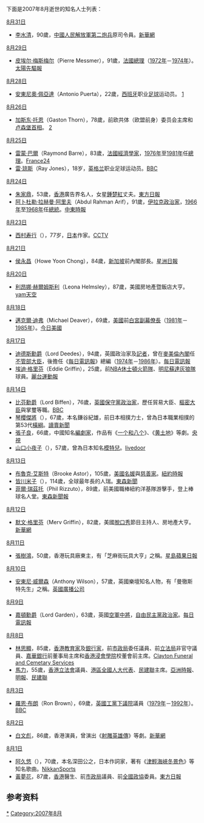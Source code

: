 {{MonthTOC|2007年|逝世人物列表}}

下面是2007年8月逝世的知名人士列表：

;[[8月31日|8月31日]]
*[[李水清|李水清]]，90歲，[[中國人民解放軍第二炮兵|中國人民解放軍第二炮兵]]原司令員。[http://news.xinhuanet.com/newscenter/2007-09/11/content_6703927.htm 新華網]{{Wayback|url=http://news.xinhuanet.com/newscenter/2007-09/11/content_6703927.htm |date=20120110160632 }}
;[[8月29日|8月29日]]
*[[皮埃尔·梅斯梅尔|皮埃尔·梅斯梅尔]]（Pierre Messmer），91歲，[[法國總理|法國總理]]（[[1972年|1972年]]－[[1974年|1974年]]）。[http://www.news.com.au/heraldsun/story/0,21985,22332346-5005961,00.html 太陽先驅報]{{Wayback|url=http://www.news.com.au/heraldsun/story/0,21985,22332346-5005961,00.html |date=20090826152812 }}
;[[8月28日|8月28日]]
*[[安東尼奧·佩亞達|安東尼奧·佩亞達]]（Antonio Puerta），22歲，[[西班牙|西班牙]]职业[[足球|足球]]运动员。 [https://web.archive.org/web/20071022221941/http://www.pr-inside.com/reports-22-year-old-sevilla-defender-antonio-r211567.htm]
;[[8月26日|8月26日]]
*[[加斯东·托恩|加斯东·托恩]]（Gaston Thorn），78歲，前欧共体（欧盟前身）委员会主席和[[卢森堡首相|卢森堡首相]]。 [http://www.dw-world.de/dw/article/0,2144,2752918,00.html]{{Wayback|url=http://www.dw-world.de/dw/article/0,2144,2752918,00.html |date=20190821214321 }}
;[[8月25日|8月25日]]
*[[雷蒙·巴爾|雷蒙·巴爾]]（Raymond Barre），83歲，[[法國|法國]][[經濟學家|經濟學家]]，[[1976年|1976年]]至[[1981年|1981年]]任[[法國總理|總理]]。[https://web.archive.org/web/20070928040602/http://www.france24.com/france24Public/en/news/world/20070823-barre-raymond-former-prime-minister-france-death-dies-paris.html France24]
*[[雷·琼斯|雷·琼斯]]（Ray Jones），18岁，[[英格兰|英格兰]]职业足球运动员。[http://news.bbc.co.uk/sport1/hi/football/teams/q/qpr/6963546.stm BBC]{{Wayback|url=http://news.bbc.co.uk/sport1/hi/football/teams/q/qpr/6963546.stm |date=20160112225007 }}
;[[8月24日|8月24日]]
*[[朱家鼎|朱家鼎]]，53歲，[[香港|香港]]廣告界名人，女星[[鍾楚紅|鍾楚紅]]丈夫。[http://news.on.cc/ent/index.html?file=ncbrke00_20070827223226 東方日報]{{Wayback|url=http://news.on.cc/ent/index.html?file=ncbrke00_20070827223226 |date=20190821214320 }}
*[[阿卜杜勒·拉赫曼·阿里夫|阿卜杜勒·拉赫曼·阿里夫]]（Abdul Rahman Arif），91歲，[[伊拉克|伊拉克]][[政治家|政治家]]，[[1966年|1966年]]至[[1968年|1968年]]任[[伊拉克總統|總統]]。[https://web.archive.org/web/20070926231306/http://www.metimes.com/storyview.php?StoryID=20070824-114800-5549r 中東時報]
;[[8月23日|8月23日]]
*[[西村寿行|西村寿行]]（{{lang|ja|西村 寿行}}），77岁，[[日本|日本]]作家。[http://news.cctv.com/performance/20070828/100032.shtml CCTV]{{Wayback|url=http://news.cctv.com/performance/20070828/100032.shtml |date=20180927005515 }}
;[[8月21日|8月21日]]
*[[侯永昌|侯永昌]]（Howe Yoon Chong），84歲，[[新加坡|新加坡]]前內閣部長。[http://www.sinchew.com.my/content.phtml?sec=4&artid=200708221054 星洲日報]{{Wayback|url=http://www.sinchew.com.my/content.phtml?sec=4&artid=200708221054 |date=20070926231908 }}
;[[8月20日|8月20日]]
*[[利昂娜·赫爾姆斯利|利昂娜·赫爾姆斯利]]（Leona Helmsley），87歲，美國房地產暨飯店大亨。[http://news.yam.com/reuters/international/200708/20070821639347.html yam天空]{{Wayback|url=http://news.yam.com/reuters/international/200708/20070821639347.html |date=20190821214321 }}
;[[8月18日|8月18日]]
*[[邁克爾·迪弗|邁克爾·迪弗]]（Michael Deaver），69歲，[[美國|美國]]前[[白宮副幕僚長|白宮副幕僚長]]（[[1981年|1981年]]－[[1985年|1985年]]）。[http://www.usatoday.com/news/washington/2007-08-18-deaver-obit_N.htm 今日美國]{{Wayback|url=http://www.usatoday.com/news/washington/2007-08-18-deaver-obit_N.htm |date=20120826005536 }}
;[[8月17日|8月17日]]
*[[威廉·法蘭西斯·迪德斯|迪德斯勳爵]]（Lord Deedes），94歲，英國政治家及[[記者|記者]]，曾在[[麥美倫內閣|麥美倫內閣]]任[[不管部大臣|不管部大臣]]，後擔任《[[每日電訊報|每日電訊報]]》總編（[[1974年|1974年]]－[[1986年|1986年]]）。[http://www.telegraph.co.uk/news/main.jhtml?xml=/news/2007/08/17/ndeedes117.xml 每日電訊報]{{Wayback|url=http://www.telegraph.co.uk/news/main.jhtml?xml=%2Fnews%2F2007%2F08%2F17%2Fndeedes117.xml |date=20071224052032 }}
*[[埃迪·格里芬|埃迪·格里芬]]（Eddie Griffin），25歲，前[[NBA|NBA]][[休士頓火箭隊|休士頓火箭隊]]、[[明尼蘇達灰狼隊|明尼蘇達灰狼隊]]球員。[https://web.archive.org/web/20070927225810/http://www.ltsports.com.tw/NewWeb/news.asp?no=52741&N_Class=3 麗台運動報]
;[[8月14日|8月14日]]
*[[約翰·比芬|比芬勳爵]]（Lord Biffen），76歲，[[英國|英國]][[英國保守黨|保守黨]][[政治家|政治家]]，歷任貿易大臣、[[樞密院議長|樞密大臣]]與掌璽等職。[http://news.bbc.co.uk/1/hi/uk_politics/6945469.stm BBC]{{Wayback|url=http://news.bbc.co.uk/1/hi/uk_politics/6945469.stm |date=20170906082707 }}
*[[琴櫻傑將|琴櫻傑將]]（{{lang|ja|琴櫻 傑將}}），67歲，本名鎌谷紀雄，前日本相撲力士，曾為日本職業相撲的第53代[[橫綱|橫綱]]。[http://www.yomiuri.co.jp/dy/sports/20070815TDY22011.htm 讀賣新聞]{{Wayback|url=http://www.yomiuri.co.jp/dy/sports/20070815TDY22011.htm |date=20070906234403 }}
*[[張子良|張子良]]，66歲，中國知名[[編劇家|編劇家]]，作品有《[[一个和八个|一个和八个]]》、《[[黄土地|黄土地]]》等劇。[http://news.cctv.com/performance/20070815/100948.shtml 央視]{{Wayback|url=http://news.cctv.com/performance/20070815/100948.shtml |date=20181215121825 }}
*[[山口小夜子|山口小夜子]]（{{lang|ja|山口 小夜子}}），57歲，曾為日本知名[[模特兒|模特兒]]。[http://news.livedoor.com/article/detail/3274508/ livedoor]{{dead link|date=十一月 2017 |bot=InternetArchiveBot }}
;[[8月13日|8月13日]]
*[[布魯克·艾斯特|布魯克·艾斯特]]（Brooke Astor），105歲，[[美國|美國]][[社會名流|名媛]]與[[慈善家|慈善家]]。[https://web.archive.org/web/20071022223824/http://cityroom.blogs.nytimes.com/2007/08/13/brooke-astor-is-dead-at-105/index.html?hp 紐約時報]
*[[皆川米子|皆川米子]]（{{lang|ja|皆川 米子}}），114歲，全球最年長的人瑞。[http://tw.news.yahoo.com/article/url/d/a/070814/17/ipgo.html 東森新聞]{{dead link|date=十一月 2017 |bot=InternetArchiveBot }}
*[[菲爾·瑞茲托|菲爾·瑞茲托]]（Phil Rizzuto），89歲，前美國職棒紐約洋基隊游擊手，登上棒球名人堂。[http://www.ettoday.com/2007/08/15/91-2141901.htm 東森新聞報]{{Wayback|url=http://www.ettoday.com/2007/08/15/91-2141901.htm |date=20070929224135 }}
;[[8月12日|8月12日]]
*[[默文·格里芬|默文·格里芬]]（Merv Griffin），82歲，美國[[脫口秀|脫口秀]]節目主持人、房地產大亨。[http://news.xinhuanet.com/ent/2007-08/14/content_6526706.htm&cid=1115466340 新華網]
;[[8月11日|8月11日]]
*[[張樹鴻|張樹鴻]]，50歲，香港玩具廠東主，有「芝麻街玩具大亨」之稱。[https://web.archive.org/web/20070815200319/http://hk.news.yahoo.com/070813/60/2dia7.html 星島][https://web.archive.org/web/20080507234521/http://www1.appledaily.atnext.com/template/apple/art_main.cfm?iss_id=20070814&sec_id=4104&subsec_id=12731&art_id=10024480 蘋果日報]
;[[8月10日|8月10日]]
*[[安東尼·威爾森|安東尼·威爾森]]（Anthony Wilson），57歲，英國樂壇知名人物，有「曼徹斯特先生」之稱。[http://news.bbc.co.uk/1/hi/england/manchester/6941392.stm 英國廣播公司]{{Wayback|url=http://news.bbc.co.uk/1/hi/england/manchester/6941392.stm |date=20090406020817 }}
;[[8月9日|8月9日]]
*[[提犘西·嘉頓，嘉頓男爵|嘉頓勳爵]]（Lord Garden），63歲，英國[[空軍中將|空軍中將]]，[[自由民主黨_(英國)|自由民主黨]][[政治家|政治家]]。[http://www.telegraph.co.uk/news/main.jhtml?view=DETAILS&grid=&xml=/news/2007/08/13/db1301.xml 每日電訊報]{{Wayback|url=http://www.telegraph.co.uk/news/main.jhtml?view=DETAILS&grid=&xml=%2Fnews%2F2007%2F08%2F13%2Fdb1301.xml |date=20071022223539 }}
;[[8月8日|8月8日]]
* [[林思顯|林思顯]]，85歲，[[香港|香港]][[教育家|教育家]]及[[銀行家|銀行家]]，前[[香港市政局|市政局]]委任議員、前[[香港立法局|立法局]]非官守議員、[[嘉華銀行|嘉華銀行]]前董事局主席和[[香港浸會大學|香港浸會學院]]校董會前主席。[https://archive.is/20130425162555/http://www.claytonfuneralhomes.com/obits/?p=106 Clayton Funeral and Cemetary Services]
*[[馬力_(民建聯主席)|馬力]]，55歲，[[香港立法會|香港立法會]]議員、[[港區全國人大代表|港區全國人大代表]]、[[民建聯|民建聯]]主席。[http://www.atchinese.com/index.php?option=com_content&task=view&id=37801&Itemid=34 亞洲時報]{{Wayback|url=http://www.atchinese.com/index.php?option=com_content&task=view&id=37801&Itemid=34 |date=20070927034731 }}、[https://web.archive.org/web/20070930210140/http://www.mpinews.com/htm/INews/20070808/gb31436w.htm 明報]、[https://web.archive.org/web/20070929093038/http://www.dab.org.hk/tr/main.jsp?content=article-content.jsp&articleId=5570&categoryId=2286 民建聯]
;[[8月3日|8月3日]]
*[[羅恩·布朗|羅恩·布朗]]（Ron Brown），69歲，[[英國|英國]][[英國工黨|工黨]][[英國下議院|下議院]]議員（[[1979年|1979年]]－[[1992年|1992年]]）。[http://news.bbc.co.uk/1/hi/scotland/edinburgh_and_east/6930764.stm BBC]{{Wayback|url=http://news.bbc.co.uk/1/hi/scotland/edinburgh_and_east/6930764.stm |date=20070808151326 }}
;[[8月2日|8月2日]]
*[[白文彪|白文彪]]，86歲，香港演員，曾演出《[[射雕英雄傳|射雕英雄傳]]》等劇。[http://www.ln.xinhuanet.com/xwzx/2007-08/05/content_10768845.htm 新華網]{{dead link|date=十一月 2017 |bot=InternetArchiveBot }}
;[[8月1日|8月1日]]
*[[阿久悠|阿久悠]]（{{lang|ja|阿久 悠}}），70歲，本名深田公之，日本作詞家，著有《[[津輕海峽冬景色|津輕海峽冬景色]]》等知名歌曲。[http://www.nikkansports.com/entertainment/p-et-tp0-20070802-235717.html NikkanSports] {{Wayback|url=http://www.nikkansports.com/entertainment/p-et-tp0-20070802-235717.html |date=20071031084114 }}
*[[黃夢花|黃夢花]]，87歲，[[香港|香港]]醫生、前[[市政局|市政局]]議員、前[[全國政協|全國政協]]委員。[https://web.archive.org/web/20080429234304/http://orientaldaily.on.cc/srch_result/653908_btm.html 東方日報]

== 参考资料 ==
{{reflist}}

{{各年各月份逝世人物}}

[[Category:2007年逝世|*]]
[[Category:2007年8月|Category:2007年8月]]